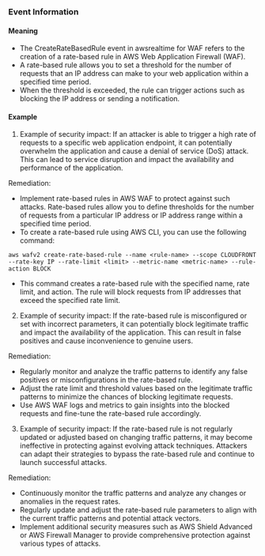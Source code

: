 
### Event Information

#### Meaning

- The CreateRateBasedRule event in awsrealtime for WAF refers to the creation of a rate-based rule in AWS Web Application Firewall (WAF).
- A rate-based rule allows you to set a threshold for the number of requests that an IP address can make to your web application within a specified time period.
- When the threshold is exceeded, the rule can trigger actions such as blocking the IP address or sending a notification.



#### Example

1. Example of security impact: If an attacker is able to trigger a high rate of requests to a specific web application endpoint, it can potentially overwhelm the application and cause a denial of service (DoS) attack. This can lead to service disruption and impact the availability and performance of the application.

Remediation:
- Implement rate-based rules in AWS WAF to protect against such attacks. Rate-based rules allow you to define thresholds for the number of requests from a particular IP address or IP address range within a specified time period.
- To create a rate-based rule using AWS CLI, you can use the following command:
```
aws wafv2 create-rate-based-rule --name <rule-name> --scope CLOUDFRONT --rate-key IP --rate-limit <limit> --metric-name <metric-name> --rule-action BLOCK
```
- This command creates a rate-based rule with the specified name, rate limit, and action. The rule will block requests from IP addresses that exceed the specified rate limit.

2. Example of security impact: If the rate-based rule is misconfigured or set with incorrect parameters, it can potentially block legitimate traffic and impact the availability of the application. This can result in false positives and cause inconvenience to genuine users.

Remediation:
- Regularly monitor and analyze the traffic patterns to identify any false positives or misconfigurations in the rate-based rule.
- Adjust the rate limit and threshold values based on the legitimate traffic patterns to minimize the chances of blocking legitimate requests.
- Use AWS WAF logs and metrics to gain insights into the blocked requests and fine-tune the rate-based rule accordingly.

3. Example of security impact: If the rate-based rule is not regularly updated or adjusted based on changing traffic patterns, it may become ineffective in protecting against evolving attack techniques. Attackers can adapt their strategies to bypass the rate-based rule and continue to launch successful attacks.

Remediation:
- Continuously monitor the traffic patterns and analyze any changes or anomalies in the request rates.
- Regularly update and adjust the rate-based rule parameters to align with the current traffic patterns and potential attack vectors.
- Implement additional security measures such as AWS Shield Advanced or AWS Firewall Manager to provide comprehensive protection against various types of attacks.

